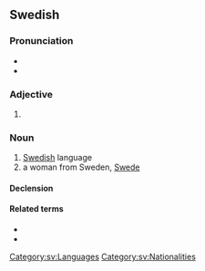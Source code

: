 ==Swedish==

===Pronunciation===
* {{IPA|/svɛnska/|lang=sv}}
* {{audio|Sv-svenska.ogg|audio|lang=sv}}

===Adjective===
{{head|sv|adjective form}}

# {{sv-adj-form-abs-def+pl|svensk}}

===Noun===
{{sv-noun|c}}

# [[Swedish]] language
# a woman from Sweden, [[Swede]]

====Declension====
{{sv-noun-unc-irreg-c|definitions=1}}
{{sv-infl-noun-c-or|svensk|definitions=2}}

====Related terms====
* {{l|sv|fornsvenska}}
* {{l|sv|finlandssvenska}}

[[Category:sv:Languages]]
[[Category:sv:Nationalities]]